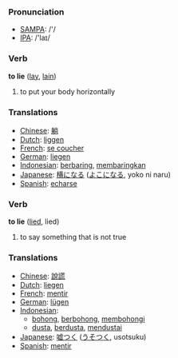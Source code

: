 === Pronunciation ===
*[[w:SAMPA|SAMPA]]: /'/
*[[w:IPA|IPA]]: /'laɪ/

=== Verb ===

'''to lie''' ([[lay]], [[lain]])

# to put your body horizontally

=== Translations ===
*[[Chinese]]: [[躺]]
*[[Dutch]]: [[liggen]]
*[[French]]: [[se coucher]]
*[[German]]: [[liegen]]
*[[Indonesian]]: [[baring|berbaring]], [[baring|membaringkan]]
*[[Japanese]]: [[横になる]] ([[よこになる]], yoko ni naru)
*[[Spanish]]: [[echarse]]

=== Verb ===

'''to lie''' ([[lied]], lied)

# to say something that is not true

=== Translations ===
*[[Chinese]]: [[說]][[謊]]
*[[Dutch]]: [[liegen]]
*[[French]]: [[mentir]]
*[[German]]: [[lügen]]
*[[Indonesian]]: 
** [[bohong]], [[bohong|berbohong]], [[bohong|membohongi]]
** [[dusta]], [[dusta|berdusta]], [[dusta|mendustai]]
*[[Japanese]]: [[嘘つく]] ([[うそつく]], usotsuku)
*[[Spanish]]: [[mentir]]